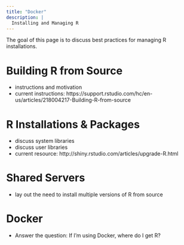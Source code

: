 ```yaml
---
title: "Docker"
description: |
  Installing and Managing R
---
```


The goal of this page is to discuss best practices for managing R installations.

# Building R from Source
- instructions and motivation
- current instructions: https://support.rstudio.com/hc/en-us/articles/218004217-Building-R-from-source

# R Installations & Packages
- discuss system libraries
- discuss user libraries
- current resource: http://shiny.rstudio.com/articles/upgrade-R.html

# Shared Servers
- lay out the need to install multiple versions of R from source

# Docker
- Answer the question: If I'm using Docker, where do I get R?